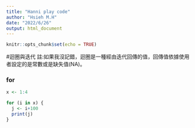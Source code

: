 ---
title: "Hanni play code"
author: "Hsieh M.H"
date: "2022/6/26"
output: html_document
---

```{r setup, include=FALSE}
knitr::opts_chunk$set(echo = TRUE)
```

#迴圈與迭代
註:如果我沒記錯，迴圈是一種經由迭代回傳的值，回傳值依據使用者設定的是常數或是缺失值(NA)。

### for
```{r for_example , message=FALSE,warning=FALSE}
x <- 1:4

for (i in x) {
  j <- i+100
  print(j)
}

```


